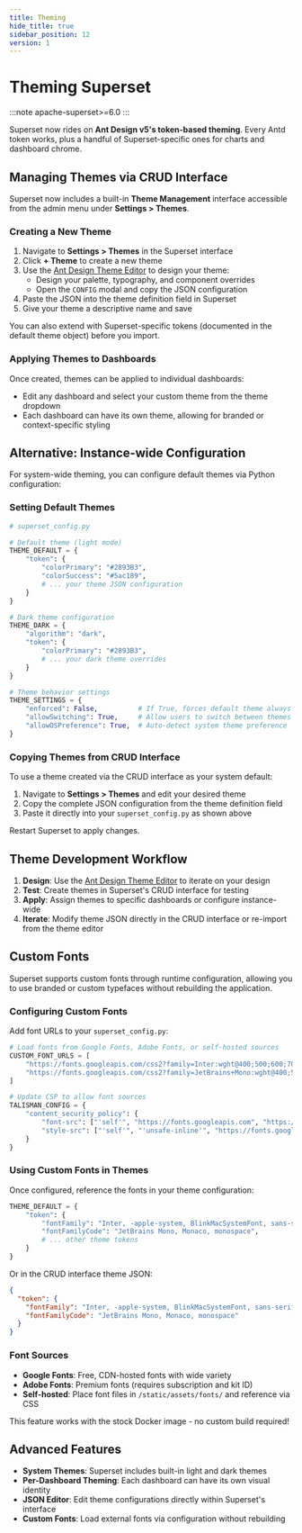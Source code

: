 ```yaml
---
title: Theming
hide_title: true
sidebar_position: 12
version: 1
---
```

# Theming Superset

:::note
apache-superset>=6.0
:::

Superset now rides on **Ant Design v5's token-based theming**.
Every Antd token works, plus a handful of Superset-specific ones for charts and dashboard chrome.

## Managing Themes via CRUD Interface

Superset now includes a built-in **Theme Management** interface accessible from the admin menu under **Settings > Themes**.

### Creating a New Theme

1. Navigate to **Settings > Themes** in the Superset interface
2. Click **+ Theme** to create a new theme
3. Use the [Ant Design Theme Editor](https://ant.design/theme-editor) to design your theme:
   - Design your palette, typography, and component overrides
   - Open the `CONFIG` modal and copy the JSON configuration
4. Paste the JSON into the theme definition field in Superset
5. Give your theme a descriptive name and save

You can also extend with Superset-specific tokens (documented in the default theme object) before you import.

### Applying Themes to Dashboards

Once created, themes can be applied to individual dashboards:
- Edit any dashboard and select your custom theme from the theme dropdown
- Each dashboard can have its own theme, allowing for branded or context-specific styling

## Alternative: Instance-wide Configuration

For system-wide theming, you can configure default themes via Python configuration:

### Setting Default Themes

```python
# superset_config.py

# Default theme (light mode)
THEME_DEFAULT = {
    "token": {
        "colorPrimary": "#2893B3",
        "colorSuccess": "#5ac189",
        # ... your theme JSON configuration
    }
}

# Dark theme configuration
THEME_DARK = {
    "algorithm": "dark",
    "token": {
        "colorPrimary": "#2893B3",
        # ... your dark theme overrides
    }
}

# Theme behavior settings
THEME_SETTINGS = {
    "enforced": False,          # If True, forces default theme always
    "allowSwitching": True,     # Allow users to switch between themes
    "allowOSPreference": True,  # Auto-detect system theme preference
}
```

### Copying Themes from CRUD Interface

To use a theme created via the CRUD interface as your system default:

1. Navigate to **Settings > Themes** and edit your desired theme
2. Copy the complete JSON configuration from the theme definition field
3. Paste it directly into your `superset_config.py` as shown above

Restart Superset to apply changes.

## Theme Development Workflow

1. **Design**: Use the [Ant Design Theme Editor](https://ant.design/theme-editor) to iterate on your design
2. **Test**: Create themes in Superset's CRUD interface for testing
3. **Apply**: Assign themes to specific dashboards or configure instance-wide
4. **Iterate**: Modify theme JSON directly in the CRUD interface or re-import from the theme editor

## Custom Fonts

Superset supports custom fonts through runtime configuration, allowing you to use branded or custom typefaces without rebuilding the application.

### Configuring Custom Fonts

Add font URLs to your `superset_config.py`:

```python
# Load fonts from Google Fonts, Adobe Fonts, or self-hosted sources
CUSTOM_FONT_URLS = [
    "https://fonts.googleapis.com/css2?family=Inter:wght@400;500;600;700&display=swap",
    "https://fonts.googleapis.com/css2?family=JetBrains+Mono:wght@400;500&display=swap",
]

# Update CSP to allow font sources
TALISMAN_CONFIG = {
    "content_security_policy": {
        "font-src": ["'self'", "https://fonts.googleapis.com", "https://fonts.gstatic.com"],
        "style-src": ["'self'", "'unsafe-inline'", "https://fonts.googleapis.com"],
    }
}
```

### Using Custom Fonts in Themes

Once configured, reference the fonts in your theme configuration:

```python
THEME_DEFAULT = {
    "token": {
        "fontFamily": "Inter, -apple-system, BlinkMacSystemFont, sans-serif",
        "fontFamilyCode": "JetBrains Mono, Monaco, monospace",
        # ... other theme tokens
    }
}
```

Or in the CRUD interface theme JSON:

```json
{
  "token": {
    "fontFamily": "Inter, -apple-system, BlinkMacSystemFont, sans-serif",
    "fontFamilyCode": "JetBrains Mono, Monaco, monospace"
  }
}
```

### Font Sources

- **Google Fonts**: Free, CDN-hosted fonts with wide variety
- **Adobe Fonts**: Premium fonts (requires subscription and kit ID)
- **Self-hosted**: Place font files in `/static/assets/fonts/` and reference via CSS

This feature works with the stock Docker image - no custom build required!

## Advanced Features

- **System Themes**: Superset includes built-in light and dark themes
- **Per-Dashboard Theming**: Each dashboard can have its own visual identity
- **JSON Editor**: Edit theme configurations directly within Superset's interface
- **Custom Fonts**: Load external fonts via configuration without rebuilding
